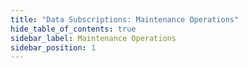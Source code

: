 ```yaml
---
title: "Data Subscriptions: Maintenance Operations"
hide_table_of_contents: true
sidebar_label: Maintenance Operations
sidebar_position: 1
---
```





<LanguageSwitcher supportedLanguages={supportedLanguages} />

<LanguageContent language="csharp">
   <MaintenanceOperationsCsharp />
</LanguageContent>

<LanguageContent language="java">
   <MaintenanceOperationsJava />
</LanguageContent>


<!---
### Data Subscriptions:
- [What are Data Subscriptions](../../../client-api/data-subscriptions/what-are-data-subscriptions)
- [How to Create a Data Subscription](../../../client-api/data-subscriptions/creation/how-to-create-data-subscription)
- [How to Consume a Data Subscription](../../../client-api/data-subscriptions/consumption/how-to-consume-data-subscription)


-->